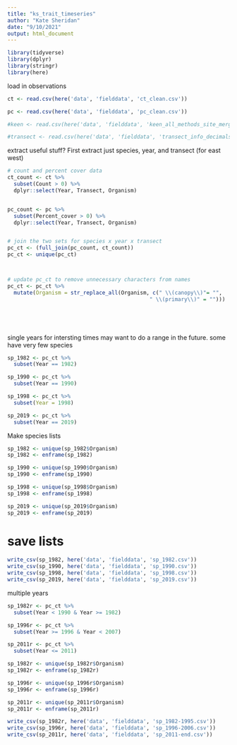 ```yaml
---
title: "ks_trait_timeseries"
author: "Kate Sheridan"
date: "9/10/2021"
output: html_document
---
```


```r
library(tidyverse)
library(dplyr)
library(stringr)
library(here)
```

load in observations
```r
ct <- read.csv(here('data', 'fielddata', 'ct_clean.csv'))

pc <- read.csv(here('data', 'fielddata', 'pc_clean.csv'))

#keen <- read.csv(here('data', 'fielddata', 'keen_all_methods_site_merged.csv'))

#transect <- read.csv(here('data', 'fielddata', 'transect_info_decimals.csv'))

```


extract useful stuff?
First extract just species, year, and transect (for east west)
```r
# count and percent cover data
ct_count <- ct %>%
  subset(Count > 0) %>%
  dplyr::select(Year, Transect, Organism)


pc_count <- pc %>%
  subset(Percent_cover > 0) %>%
  dplyr::select(Year, Transect, Organism)


# join the two sets for species x year x transect
pc_ct <- (full_join(pc_count, ct_count))
pc_ct <- unique(pc_ct)



# update pc_ct to remove unnecessary characters from names
pc_ct <- pc_ct %>%
  mutate(Organism = str_replace_all(Organism, c(" \\(canopy\\)"= "",
                                             " \\(primary\\)" = "")))






```

single years for intersting times
may want to do a range in the future. some have very few species

```r

sp_1982 <- pc_ct %>%
  subset(Year == 1982)

sp_1990 <- pc_ct %>%
  subset(Year == 1990)

sp_1998 <- pc_ct %>%
  subset(Year = 1998)

sp_2019 <- pc_ct %>%
  subset(Year == 2019)
```


Make species lists
```r

sp_1982 <- unique(sp_1982$Organism)
sp_1982 <- enframe(sp_1982)

sp_1990 <- unique(sp_1990$Organism)
sp_1990 <- enframe(sp_1990)

sp_1998 <- unique(sp_1998$Organism)
sp_1998 <- enframe(sp_1998)

sp_2019 <- unique(sp_2019$Organism)
sp_2019 <- enframe(sp_2019)

```

# save lists

```r
write_csv(sp_1982, here('data', 'fielddata', 'sp_1982.csv'))
write_csv(sp_1990, here('data', 'fielddata', 'sp_1990.csv'))
write_csv(sp_1998, here('data', 'fielddata', 'sp_1998.csv'))
write_csv(sp_2019, here('data', 'fielddata', 'sp_2019.csv'))
```


multiple years

```r
sp_1982r <- pc_ct %>%
  subset(Year < 1990 & Year >= 1982)

sp_1996r <- pc_ct %>%
  subset(Year >= 1996 & Year < 2007)

sp_2011r <- pc_ct %>%
  subset(Year <= 2011)

```

```r
sp_1982r <- unique(sp_1982r$Organism)
sp_1982r <- enframe(sp_1982r)

sp_1996r <- unique(sp_1996r$Organism)
sp_1996r <- enframe(sp_1996r)

sp_2011r <- unique(sp_2011r$Organism)
sp_2011r <- enframe(sp_2011r)

```


```r
write_csv(sp_1982r, here('data', 'fielddata', 'sp_1982-1995.csv'))
write_csv(sp_1996r, here('data', 'fielddata', 'sp_1996-2006.csv'))
write_csv(sp_2011r, here('data', 'fielddata', 'sp_2011-end.csv'))
```
